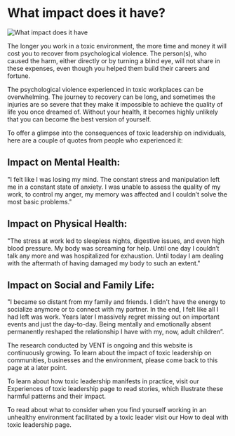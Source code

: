 # What impact does it have?

![What impact does it have](/images/getting_informed/What_impact_does_it_have.svg)

The longer you work in a toxic environment, the more time and money it will cost you to recover from psychological violence. The person(s), who caused the harm, either directly or by turning a blind eye, will not share in these expenses, even though you helped them build their careers and fortune.

The psychological violence experienced in toxic workplaces can be overwhelming. The journey to recovery can be long, and sometimes the injuries are so severe that they make it impossible to achieve the quality of life you once dreamed of. Without your health, it becomes highly unlikely that you can become the best version of yourself.

To offer a glimpse into the consequences of toxic leadership on individuals, here are a couple of quotes from people who experienced it:

## Impact on Mental Health:

"I felt like I was losing my mind. The constant stress and manipulation left me in a constant state of anxiety. I was unable to assess the quality of my work, to control my anger, my memory was affected and I couldn’t solve the most basic problems."

## Impact on Physical Health:

"The stress at work led to sleepless nights, digestive issues, and even high blood pressure. My body was screaming for help. Until one day I couldn’t talk any more and was hospitalized for exhaustion. Until today I am dealing with the aftermath of having damaged my body to such an extent."

## Impact on Social and Family Life:

"I became so distant from my family and friends. I didn't have the energy to socialize anymore or to connect with my partner. In the end, I felt like all I had left was work. Years later I massively regret missing out on important events and just the day-to-day. Being mentally and emotionally absent permanently reshaped the relationship I have with my, now, adult children”.

The research conducted by VENT is ongoing and this website is continuously growing. To learn about the impact of toxic leadership on communities, businesses and the environment, please come back to this page at a later point.

To learn about how toxic leadership manifests in practice, visit our Experiences of toxic leadership page to read stories, which illustrate these harmful patterns and their impact.

To read about what to consider when you find yourself working in an unhealthy environment facilitated by a toxic leader visit our How to deal with toxic leadership page.
